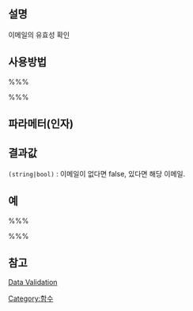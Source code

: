{{Languages|
{{en|Function_Reference/is_email}}
{{ko|Function_Reference/is_email}}
}}

== 설명 ==
이메일의 유효성 확인

== 사용방법 ==
%%%<?php is_email( $email ) ?>%%%

== 파라메터(인자) ==
{{Parameter|$email|string|체크할 이메일 주소}}

== 결과값 ==
; <tt>(string|bool)</tt> : 이메일이 없다면 false, 있다면 해당 이메일.

== 예 ==
%%%<?php
if (is_email('email@domain.com')) {
      echo 'email address is valid.';
}
?>%%%

== 참고 ==
[[ko:Data_Validation|Data Validation]]

[[Category:함수]]
